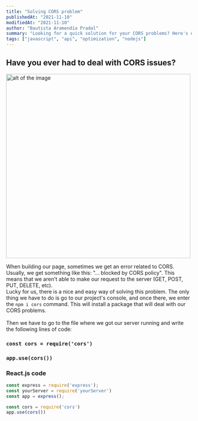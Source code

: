 ```yaml
---
title: "Solving CORS problem"
publishedAt: "2021-11-10"
modifiedAt: "2021-11-10"
author: "Bautista Aramendía Pradal"
summary: "Looking for a quick solution for your CORS problems? Here's one!"
tags: ["javascript", "api", "optimization", "nodejs"]
---
```


## Have you ever had to deal with CORS issues? 

<img
  src="/code-review-bro.png"
  width="500"
  height="500"
  alt="alt of the image"
  title="title of the image"
/>

When building our page, sometimes we get an error related to CORS. Usually, we get something like this: "... blocked by CORS policy".
This means that we aren't able to make our request to the server (GET, POST, PUT, DELETE, etc).
<br/>
Lucky for us, there is a nice and easy way of solving this problem. The only thing we have to do is go to our project's console, and once there, we enter the `npm i cors` command. This will install a package that will deal
with our CORS problems.
<br/>
<br/>
Then we have to go to the file where we got our server running and write the following lines of code: 

 ### `const cors = require('cors')`

 ### `app.use(cors())`

 ### React.js code

```src/index.js
const express = require('express');
const yourServer = require('yourServer')
const app = express();

const cors = require('cors')
app.use(cors())


```
